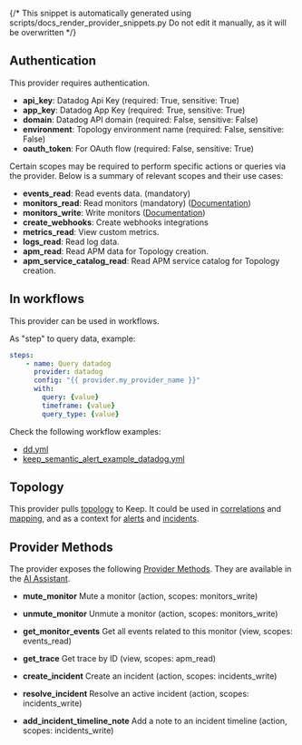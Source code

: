 {/* This snippet is automatically generated using scripts/docs_render_provider_snippets.py 
Do not edit it manually, as it will be overwritten */}

## Authentication
This provider requires authentication.
- **api_key**: Datadog Api Key (required: True, sensitive: True)
- **app_key**: Datadog App Key (required: True, sensitive: True)
- **domain**: Datadog API domain (required: False, sensitive: False)
- **environment**: Topology environment name (required: False, sensitive: False)
- **oauth_token**: For OAuth flow (required: False, sensitive: True)

Certain scopes may be required to perform specific actions or queries via the provider. Below is a summary of relevant scopes and their use cases:
- **events_read**: Read events data. (mandatory) 
- **monitors_read**: Read monitors (mandatory) ([Documentation](https://docs.datadoghq.com/account_management/rbac/permissions/#monitors))
- **monitors_write**: Write monitors  ([Documentation](https://docs.datadoghq.com/account_management/rbac/permissions/#monitors))
- **create_webhooks**: Create webhooks integrations  
- **metrics_read**: View custom metrics.  
- **logs_read**: Read log data.  
- **apm_read**: Read APM data for Topology creation.  
- **apm_service_catalog_read**: Read APM service catalog for Topology creation.  



## In workflows

This provider can be used in workflows.


As "step" to query data, example:
```yaml
steps:
    - name: Query datadog
      provider: datadog
      config: "{{ provider.my_provider_name }}"
      with:
        query: {value}  
        timeframe: {value}  
        query_type: {value}  
```





Check the following workflow examples:
- [dd.yml](https://github.com/keephq/keep/blob/main/examples/workflows/dd.yml)
- [keep_semantic_alert_example_datadog.yml](https://github.com/keephq/keep/blob/main/examples/workflows/keep_semantic_alert_example_datadog.yml)


## Topology
This provider pulls [topology](/overview/servicetopology) to Keep. It could be used in [correlations](/overview/correlation-topology) 
and [mapping](/overview/enrichment/mapping#mapping-with-topology-data), and as a context 
for [alerts](/alerts/sidebar#7-alert-topology-view) and [incidents](/overview#17-incident-topology).

## Provider Methods
The provider exposes the following [Provider Methods](/providers/provider-methods#via-ai-assistant). They are available in the [AI Assistant](/overview/ai-incident-assistant).

- **mute_monitor** Mute a monitor (action, scopes: monitors_write)

- **unmute_monitor** Unmute a monitor (action, scopes: monitors_write)

- **get_monitor_events** Get all events related to this monitor (view, scopes: events_read)

- **get_trace** Get trace by ID (view, scopes: apm_read)

- **create_incident** Create an incident (action, scopes: incidents_write)

- **resolve_incident** Resolve an active incident (action, scopes: incidents_write)

- **add_incident_timeline_note** Add a note to an incident timeline (action, scopes: incidents_write)

